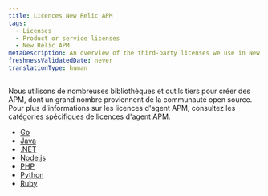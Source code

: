 ```yaml
---
title: Licences New Relic APM
tags:
  - Licenses
  - Product or service licenses
  - New Relic APM
metaDescription: An overview of the third-party licenses we use in New Relic APM.
freshnessValidatedDate: never
translationType: human
---
```


Nous utilisons de nombreuses bibliothèques et outils tiers pour créer des APM, dont un grand nombre proviennent de la communauté open source. Pour plus d&apos;informations sur les licences d&apos;agent APM, consultez les catégories spécifiques de licences d&apos;agent APM.

* [Go](/docs/licenses/product-or-service-licenses/new-relic-apm/go-agent-licenses/)
* [Java](/docs/licenses/product-or-service-licenses/new-relic-apm/java-agent-licenses/)
* [.NET](/docs/licenses/product-or-service-licenses/new-relic-apm/net-agent-licenses/)
* [Node.js](/docs/licenses/product-or-service-licenses/new-relic-apm/nodejs-agent-licenses/)
* [PHP](/docs/licenses/product-or-service-licenses/new-relic-apm/php-agent-licenses/)
* [Python](/docs/licenses/product-or-service-licenses/new-relic-apm/python-agent-licenses/)
* [Ruby](/docs/licenses/product-or-service-licenses/new-relic-apm/ruby-agent-licenses/)